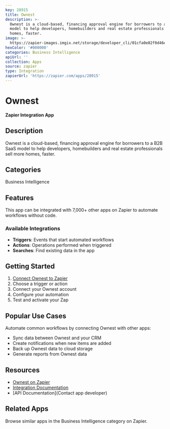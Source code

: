 ```yaml
---
key: 28915
title: Ownest
description: >-
  Ownest is a cloud-based, financing approval engine for borrowers to a B2B SaaS
  model to help developers, homebuilders and real estate professionals sell more
  homes, faster.
image: >-
  https://zapier-images.imgix.net/storage/developer_cli/01cfa0e02f0d46e11eae27f3cb69b3c2_8.png?auto=format%2Ccompress&ixlib=python-3.0.0&q=50
hexColor: '#000000'
categories: Business Intelligence
apiUrl: ''
collection: Apps
source: zapier
type: Integration
zapierUrl: 'https://zapier.com/apps/28915'
---
```

# Ownest

**Zapier Integration App**

## Description

Ownest is a cloud-based, financing approval engine for borrowers to a B2B SaaS model to help developers, homebuilders and real estate professionals sell more homes, faster.

## Categories

Business Intelligence

## Features

This app can be integrated with 7,000+ other apps on Zapier to automate workflows without code.

### Available Integrations

- **Triggers**: Events that start automated workflows
- **Actions**: Operations performed when triggered
- **Searches**: Find existing data in the app

## Getting Started

1. [Connect Ownest to Zapier](https://zapier.com/apps/28915)
2. Choose a trigger or action
3. Connect your Ownest account
4. Configure your automation
5. Test and activate your Zap

## Popular Use Cases

Automate common workflows by connecting Ownest with other apps:

- Sync data between Ownest and your CRM
- Create notifications when new items are added
- Back up Ownest data to cloud storage
- Generate reports from Ownest data

## Resources

- [Ownest on Zapier](https://zapier.com/apps/28915)
- [Integration Documentation](https://zapier.com/apps/28915/integrations)
- [API Documentation](Contact app developer)

## Related Apps

Browse similar apps in the Business Intelligence category on Zapier.
